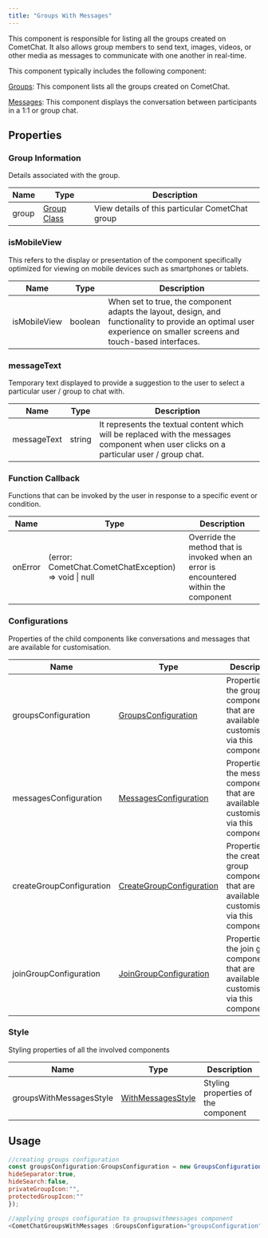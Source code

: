 ```yaml
---
title: "Groups With Messages"
---
```


This component is responsible for listing all the groups created on CometChat. It also allows group members to send text, images, videos, or other media as messages to communicate with one another in real-time.

This component typically includes the following component:

[Groups](/ui-kit/vue/groups): This component lists all the groups created on CometChat.

[Messages](/ui-kit/vue/messages): This component displays the conversation between participants in a 1:1 or group chat.

## Properties

### Group Information

Details associated with the group.

| Name  | Type                                                         | Description                                     |
| ----- | ------------------------------------------------------------ | ----------------------------------------------- |
| group | [Group Class](/sdk/javascript/create-group#group-class) | View details of this particular CometChat group |

### isMobileView

This refers to the display or presentation of the component specifically optimized for viewing on mobile devices such as smartphones or tablets.

| Name         | Type    | Description                                                                                                                                                       |
| ------------ | ------- | ----------------------------------------------------------------------------------------------------------------------------------------------------------------- |
| isMobileView | boolean | When set to true, the component adapts the layout, design, and functionality to provide an optimal user experience on smaller screens and touch-based interfaces. |

### messageText

Temporary text displayed to provide a suggestion to the user to select a particular user / group to chat with.

| Name        | Type   | Description                                                                                                                              |
| ----------- | ------ | ---------------------------------------------------------------------------------------------------------------------------------------- |
| messageText | string | It represents the textual content which will be replaced with the messages component when user clicks on a particular user / group chat. |

### Function Callback

Functions that can be invoked by the user in response to a specific event or condition.

| Name    | Type                                                  | Description                                                                           |
| ------- | ----------------------------------------------------- | ------------------------------------------------------------------------------------- |
| onError | (error: CometChat.CometChatException) => void \| null | Override the method that is invoked when an error is encountered within the component |

### Configurations

Properties of the child components like conversations and messages that are available for customisation.

| Name                     | Type                                                                   | Description                                                                                       |
| ------------------------ | ---------------------------------------------------------------------- | ------------------------------------------------------------------------------------------------- |
| groupsConfiguration      | [GroupsConfiguration](/web-shared/groups-configurations)          | Properties of the groups component that are available for customisation via this component.       |
| messagesConfiguration    | [MessagesConfiguration](/web-shared/messages-configuration)       | Properties of the messages component that are available for customisation via this component.     |
| createGroupConfiguration | [CreateGroupConfiguration](/web-shared/creategroup-configuration) | Properties of the create group component that are available for customisation via this component. |
| joinGroupConfiguration   | [JoinGroupConfiguration](/web-shared/joingroup-configuration)     | Properties of the join group component that are available for customisation via this component.   |

### Style

Styling properties of all the involved components

| Name                    | Type                                                    | Description                         |
| ----------------------- | ------------------------------------------------------- | ----------------------------------- |
| groupsWithMessagesStyle | [WithMessagesStyle](/web-shared/withmessagesstyle) | Styling properties of the component |

## Usage

```javascript
//creating groups configuration
const groupsConfiguration:GroupsConfiguration = new GroupsConfiguration({
hideSeparator:true,
hideSearch:false,
privateGroupIcon:"",
protectedGroupIcon:""
});

//applying groups configuration to groupswithmessages component
<CometChatGroupsWithMessages :GroupsConfiguration="groupsConfiguration"></CometChatGroupsWithMessages>
```
